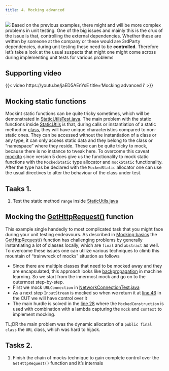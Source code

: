 ```yaml
---
title: 4. Mocking advanced
---
```


![](../images/mocking_advanced.webp)
Based on the previous examples, there might and will be more complex problems in unit testing. One of the big issues and mainly this is the crux of the issue is that, controlling the external dependencies. Whether these are written by someone at the company or these would are 3rdParty dependencies, during unit testing these need to be **controlled**. Therefore let's take a look at the usual suspects that might one might come across during implementing unit tests for various problems

## Supporting video
{{< video https://youtu.be/jaED5AEnYsE 
    title='Mocking advanced i' 
>}}

## Mocking static functions

Mockint static functions can be quite tricky sometimes, which will be demonstrated in [StaticUtilsTest.java](https://github.com/JacksonFurrier/SQAT/blob/main/sample_3/app/src/test/java/sample_3/StaticUtilsTest.java). The main problem with the static functions inside [StaticUtils](https://github.com/JacksonFurrier/SQAT/blob/main/sample_3/app/src/main/java/sample_3/StaticUtils.java) is that, during calls or instantiation of a static method or [class](https://www.google.com/url?sa=t&source=web&rct=j&opi=89978449&url=https://home.csulb.edu/~pnguyen/cecs277/lecnotes/static%2520in%2520java.pdf&ved=2ahUKEwiA5e2qucqLAxXBzQIHHQ4fGbYQFnoECA8QAw&usg=AOvVaw3GNjHFbYlz5NuMHMZGL-Aw), they will have unique characteristics compared to non-static ones. They can be accessed without the instantiation of a class or any type, it can only access static data and they belong to the class or "namespace" where they reside. These can be quite tricky to mock, because there is no instance to tweak here. To overcome this caveat [mockito](https://site.mockito.org/) since version 5 does give us the functionality to mock static functions with the ```MockedStatic``` type allocator and ```mockStatic``` functionality. After the type has be declared with the ```MockedStatic``` allocator one can use the usual directives to alter the behaviour of the class under test.

## Taaks 1.

1. Test the static method ```range``` inside [StaticUtils.java](https://github.com/JacksonFurrier/SQAT/blob/main/sample_3/app/src/gh-pages/java/sample_3/StaticUtils.java)

## Mocking the [GetHttpRequest()](https://github.com/JacksonFurrier/SQAT/blob/gh-pages/sample_3/app/src/main/java/sample_3/NetworkConnection.java#L42) function

This example single handedly to most complicated task that you might face during your unit testing endeavours. As described in [Mocking basics](https://jacksonfurrier.github.io/SQAT/topics/c_unit_mock_basic.html) the [GetHttpRequest()](https://jacksonfurrier.github.io/SQAT/topics/c_unit_mock_basic.html#the-gethttprequest-function) function has challenging problems by generally instantiating a lot of classes locally, which are ```final``` and ```abstract``` as well. To overcome these issues one can utilize various techniques to climb this mountain of "trainwreck of mocks" situation as follows

* Since there are multiple classes that need to be mocked away and they are encapsulated, this approach looks like [backpropagation](https://en.wikipedia.org/wiki/Backpropagation) in machine learning. So we start from the innermost mock and go on to the outermost step-by-step. 
* First we mock ```URLConnection``` in [NetworkConnectionTest.java](https://github.com/JacksonFurrier/SQAT/blob/gh-pages/sample_3/app/src/test/java/sample_3/NetworkConnectionTest.java)
* As a next step ```InputStream``` is mocked so when we return it at [line 46](https://github.com/JacksonFurrier/SQAT/blob/gh-pages/sample_3/app/src/main/java/sample_3/NetworkConnection.java#L46) in the CUT we will have control over it
* The main hurdle is solved in the [line 28](https://github.com/JacksonFurrier/SQAT/blob/gh-pages/sample_3/app/src/test/java/sample_3/NetworkConnectionTest.java#L28) where the ```MockedConstruction``` is used with combination with a lambda capturing the ```mock``` and ```context``` to implement mocking. 

TL;DR the main problem was the dynamic allocation of a ```public final class``` the ```URL``` class, which was hard to hijack.

## Tasks 2.

1. Finish the chain of mocks technique to gain complete control over the ```GetHttpRequest()``` function and it's internals